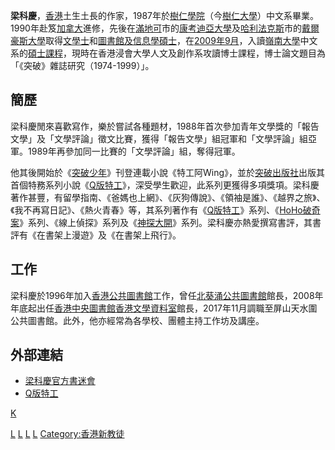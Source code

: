 '''梁科慶'''{{BD|1962年}}，[[香港|香港]]土生土長的作家，1987年於[[樹仁學院|樹仁學院]]（今[[樹仁大學|樹仁大學]]）中文系畢業。1990年赴笈[[加拿大|加拿大]]進修，先後在[[滿地可|滿地可]]市的[[康考迪亞大學|康考迪亞大學]]及[[哈利法克斯|哈利法克斯]]市的[[戴爾豪斯大學|戴爾豪斯大學]]取得[[文學士|文學士]]和[[圖書館及信息學|圖書館及信息學]][[碩士|碩士]]，在[[2009年9月|2009年9月]]，入讀[[嶺南大學_(香港)|嶺南大學]]中文系的[[碩士|碩士]][[課程|課程]]，現時在香港浸會大學人文及創作系攻讀博士課程，博士論文題目為「《突破》雜誌研究（1974-1999）」。

==簡歷==
梁科慶閒來喜歡寫作，樂於嘗試各種題材，1988年首次參加青年文學獎的「報告文學」及「文學評論」徵文比賽，獲得「報告文學」組冠軍和「文學評論」組亞軍。1989年再參加同一比賽的「文學評論」組，奪得冠軍。 

他其後開始於《[[突破少年|突破少年]]》刊登連載小說《特工阿Wing》，並於[[突破出版社|突破出版社]]出版其首個特務系列小說《[[Q版特工|Q版特工]]》，深受學生歡迎，此系列更獲得多項獎項。梁科慶著作甚豐，有留學指南、《爸媽也上網》、《灰狗傳說》、《領袖是誰》、《越界之旅》、《我不再寫日記》、《熱火青春》等，其系列著作有《[[Q版特工|Q版特工]]》系列、《[[HoHo破奇案|HoHo破奇案]]》系列、《線上偵探》系列及《[[神探大開|神探大開]]》系列。梁科慶亦熱愛撰寫書評，其書評有《在書架上漫遊》及《在書架上飛行》。

==工作==
梁科慶於1996年加入[[香港公共圖書館|香港公共圖書館]]工作，曾任[[北葵涌公共圖書館|北葵涌公共圖書館]]館長，2008年年底起出任[[香港中央圖書館|香港中央圖書館]][[香港文學資料室|香港文學資料室]]館長，2017年11月調職至屏山天水圍公共圖書館。此外，他亦經常為各學校、團體主持工作坊及講座。<!-------  &  work in CCCKYC to teach student------->

==外部連結==
*[https://www.facebook.com/#!/groups/18970359977/?fref=ts 梁科慶官方書迷會] {{Wayback|url=https://www.facebook.com/#!/groups/18970359977/?fref=ts |date=20191026162922 }}
*[https://www.facebook.com/forhing?fref= Q版特工 ]

{{香港人物小作品}}

[[Category:香港小說家|L]]
[[Category:元朗公立中學校友|L]]
[[Category:香港樹仁大學校友|L]]
[[Category:戴爾豪斯大學校友|L]]
[[category:梁姓|K]]
[[Category:香港新教徒|Category:香港新教徒]]